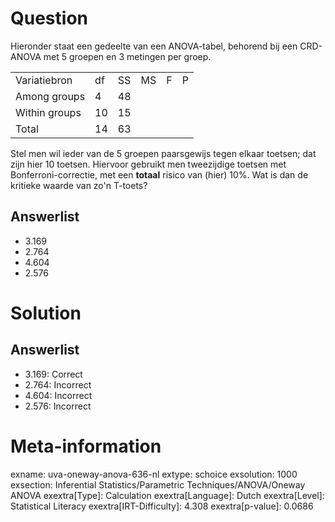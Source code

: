 Question
========

Hieronder staat een gedeelte van een ANOVA-tabel, behorend bij een
CRD-ANOVA met 5 groepen en 3 metingen per groep.

  --------------- ---- ---- ---- --- ---
  Variatiebron    df   SS   MS   F   P
  Among groups    4    48            
  Within groups   10   15            
  Total           14   63            
  --------------- ---- ---- ---- --- ---

Stel men wil ieder van de 5 groepen paarsgewijs tegen elkaar toetsen;
dat zijn hier 10 toetsen. Hiervoor gebruikt men tweezijdige toetsen met
Bonferroni-correctie, met een **totaal** risico van (hier) 10%. Wat is
dan de kritieke waarde van zo\'n T-toets?

Answerlist
----------

* 3.169
* 2.764
* 4.604
* 2.576

Solution
========

Answerlist
----------

* 3.169: Correct
* 2.764: Incorrect
* 4.604: Incorrect
* 2.576: Incorrect

Meta-information
================
exname: uva-oneway-anova-636-nl
extype: schoice
exsolution: 1000
exsection: Inferential Statistics/Parametric Techniques/ANOVA/Oneway ANOVA
exextra[Type]: Calculation
exextra[Language]: Dutch
exextra[Level]: Statistical Literacy
exextra[IRT-Difficulty]: 4.308
exextra[p-value]: 0.0686
